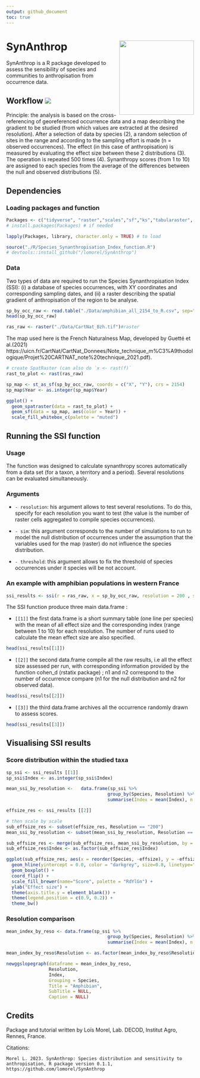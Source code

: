 ```yaml
---
output: github_document
toc: true
---
```


<!-- README.md is generated from README.Rmd. Please edit that file -->

# SynAnthrop <img src="./Figure/SynAnthrop_logo.png" align="right" alt="" width="200" />

SynAnthrop is a R package developed to assess the sensibility of species and communities to anthropisation from occurrence data.

## Workflow <img src="./Figure/Synanthrop_workflow.png" />
Principle: the analysis is based on the cross-referencing of georeferenced occurrence data and a map describing the gradient to be studied (from which values are extracted at the desired resolution). After a selection of data by species (2), a random selection of sites in the range and according to the sampling effort is made (n = observed occurrences). The effect (in this case of anthropisation) is measured by evaluating the effect size between these 2 distributions (3). The operation is repeated 500 times (4). Synanthropy scores (from 1 to 10) are assigned to each species from the average of the differences between the null and observed distributions (5).

## Dependencies
### Loading packages and function
```r
Packages <- c("tidyverse", "raster","scales","sf","ks","tabularaster", "terra", "tidyterra", "CGPfunctions")
# install.packages(Packages) # if needed

lapply(Packages, library, character.only = TRUE) # to load

source("./R/Species_Synanthropisation_Index_function.R")
# devtools::install_github("/lomorel/SynAnthrop")
```

### Data

Two types of data are required to run the Species Synanthropisation Index (SSI): (i) a database of species occurrences, with XY coordinates and corresponding sampling dates, and (ii) a raster describing the spatial gradient of anthropisation of the region to be analyse.

```r
sp_by_occ_raw <- read.table("./Data/amphibian_all_2154_to_R.csv", sep=";", h=T)
head(sp_by_occ_raw)
```

```r
ras_raw <- raster("./Data/CartNat_Bzh.tif")#raster
```

The map used here is the French Naturalness Map, developed by Guetté et al.(2021) https://uicn.fr/CartNat/CartNat_Donnees/Note_technique_m%C3%A9thodologique/Projet%20CARTNAT_note%20technique_2021.pdf). 

```r
# create SpatRaster (can also do `x <- rast(f)`
rast_to_plot <- rast(ras_raw)

sp_map <- st_as_sf(sp_by_occ_raw, coords = c("X", "Y"), crs = 2154)
sp_map$Year <- as.integer(sp_map$Year)

ggplot() + 
  geom_spatraster(data = rast_to_plot) +
  geom_sf(data = sp_map, aes(color = Year)) +
  scale_fill_whitebox_c(palette = "muted")
```

## Running the SSI function

### Usage

The function was designed to calculate synanthropy scores automatically from a data set (for a taxon, a territory and a period). Several resolutions can be evaluated simultaneously.

### Arguments

* `- resolution`: his argument allows to test several resolutions. To do this, specify for each resolution you want to test (the value is the number of raster cells aggregated to compile species occurrences).

* `- sim`: this argument corresponds to the number of simulations to run to model the null distribution of occurrences under the assumption that the variables used for the map (raster) do not influence the species distribution.

* `- threshold`: this argument allows to fix the threshold of species occurrences under it species will be not account.

### An example with amphibian populations in western France

```r
ssi_results <- ssi(r = ras_raw, x = sp_by_occ_raw, resolution = 200 , sim = 2, threshold = 30)

```

The SSI function produce three main data.frame :

* `[[1]]` the first data.frame is a short summary table (one line per species) with the mean of all effect size and the corresponding index (range between 1 to 10) for each resolution. The number of runs used to calculate the mean effect size are also specified.

```r
head(ssi_results[[1]])
```


* `[[2]]` the second data.frame compile all the raw results, i.e all the effect size assessed per run, with corresponding information provided by the function cohen_d (rstatix package) ; n1 and n2 correspond to the number of occurrence compare (n1 for the null distribution and n2 for observed data).

```r
head(ssi_results[[2]])
```


* `[[3]]` the third data.frame archives all the occurrence randomly drawn to assess scores.

```r
head(ssi_results[[3]])
```


## Visualising SSI results

### Score distribution within the studied taxa
```r
sp_ssi <- ssi_results [[1]]
sp_ssi$Index <- as.integer(sp_ssi$Index)

mean_ssi_by_resolution <-   data.frame(sp_ssi %>%
                                      group_by(Species, Resolution) %>%
                                      summarise(Index = mean(Index), n = n()))

effsize_res <- ssi_results [[2]]

# then scale by scale
sub_effsize_res <- subset(effsize_res, Resolution == "200")
mean_ssi_by_resolution <- subset(mean_ssi_by_resolution, Resolution == "200")

sub_effsize_res <- merge(sub_effsize_res, mean_ssi_by_resolution, by = "Species")
sub_effsize_res$Index <- as.factor(sub_effsize_res$Index)

ggplot(sub_effsize_res, aes(x = reorder(Species, -effsize), y = -effsize, fill = Index)) +
  geom_hline(yintercept = 0.0, color = "darkgrey", size=0.8, linetype="dashed") +
  geom_boxplot() + 
  coord_flip() +
  scale_fill_brewer(name="Score", palette = "RdYlGn") +
  ylab("Effect size") +
  theme(axis.title.y = element_blank()) +
  theme(legend.position = c(0.9, 0.2)) +
  theme_bw()

```

### Resolution comparison
```r

mean_index_by_reso <- data.frame(sp_ssi %>%
                                      group_by(Species, Resolution) %>%
                                      summarise(Index = mean(Index), n = n()))

mean_index_by_reso$Resolution <- as.factor(mean_index_by_reso$Resolution)

newggslopegraph(dataframe = mean_index_by_reso,
                Resolution,
                Index,
                Grouping = Species,
                Title = "Amphibian",
                SubTitle = NULL,
                Caption = NULL)
```

## Credits

Package and tutorial written by Loïs Morel, Lab. DECOD, Institut Agro, Rennes, France.

Citations:

    Morel L. 2023. SynAnthrop: Species distribution and sensitivity to anthropisation, R package version 0.1.1,         https://github.com/lomorel/SynAnthrop



